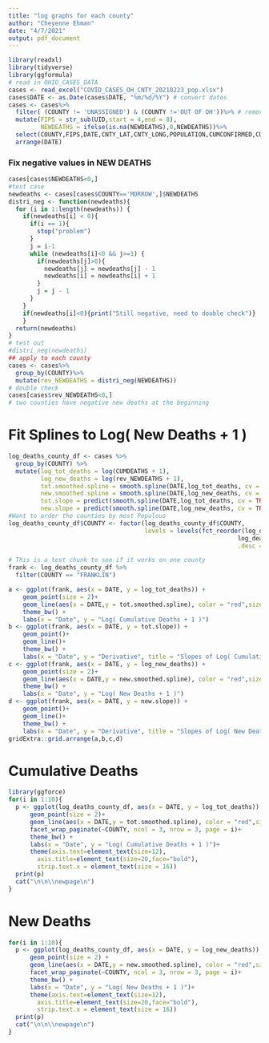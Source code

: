 ```yaml
---
title: "log graphs for each county"
author: "Cheyenne Ehman"
date: "4/7/2021"
output: pdf_document
---
```


```r
library(readxl)
library(tidyverse)
library(ggformula)
# read in OHIO_CASES_DATA
cases <- read_excel("COVID_CASES_OH_CNTY_20210223_pop.xlsx")
cases$DATE <- as.Date(cases$DATE, "%m/%d/%Y") # convert dates
cases <- cases%>%
  filter( (COUNTY != 'UNASSIGNED') & (COUNTY !='OUT OF OH'))%>% # remove UNASSIGNED and OUT OF OH data
  mutate(FIPS = str_sub(UID,start = 4,end = 8),
         NEWDEATHS = ifelse(is.na(NEWDEATHS),0,NEWDEATHS))%>%
  select(COUNTY,FIPS,DATE,CNTY_LAT,CNTY_LONG,POPULATION,CUMCONFIRMED,CUMDEATHS,NEWDEATHS,NEWCONFIRMED) %>%
  arrange(DATE)
```

### Fix negative values in NEW DEATHS

```r
cases[cases$NEWDEATHS<0,]
#test case
newdeaths <- cases[cases$COUNTY=='MORROW',]$NEWDEATHS
distri_neg <- function(newdeaths){
  for (i in 1:length(newdeaths)) {
    if(newdeaths[i] < 0){
      if(i == 1){
        stop("problem")
      }
      j = i-1
      while (newdeaths[i]<0 && j>=1) {
        if(newdeaths[j]>0){
          newdeaths[j] = newdeaths[j] - 1
          newdeaths[i] = newdeaths[i] + 1
        }
        j = j - 1
      }
    }
    if(newdeaths[i]<0){print("Still negative, need to double check")}
    }
  return(newdeaths)
}
# test out
#distri_neg(newdeaths)
## apply to each county
cases <- cases%>%
  group_by(COUNTY)%>%
  mutate(rev_NEWDEATHS = distri_neg(NEWDEATHS))
# double check
cases[cases$rev_NEWDEATHS<0,]
# two counties have negative new deaths at the beginning
```


# Fit Splines to Log( New Deaths + 1 )

```r
log_deaths_county_df <- cases %>%
  group_by(COUNTY) %>%
  mutate(log_tot_deaths = log(CUMDEATHS + 1),
         log_new_deaths = log(rev_NEWDEATHS + 1),
         tot.smoothed.spline = smooth.spline(DATE,log_tot_deaths, cv = TRUE)$y,
         new.smoothed.spline = smooth.spline(DATE,log_new_deaths, cv = TRUE)$y,
         tot.slope = predict(smooth.spline(DATE,log_tot_deaths, cv = TRUE),deriv = 1)$y,
         new.slope = predict(smooth.spline(DATE,log_new_deaths, cv = TRUE),deriv = 1)$y)
#Want to order the counties by most Populous
log_deaths_county_df$COUNTY <- factor(log_deaths_county_df$COUNTY,
                                      levels = levels(fct_reorder(log_deaths_county_df$COUNTY,
                                                                log_deaths_county_df$POPULATION,max,
                                                                .desc = TRUE)))
```

```r
# This is a test chunk to see if it works on one county
frank <- log_deaths_county_df %>%
  filter(COUNTY == "FRANKLIN") 

a <- ggplot(frank, aes(x = DATE, y = log_tot_deaths)) + 
    geom_point(size = 2)+ 
    geom_line(aes(x = DATE,y = tot.smoothed.spline), color = "red",size = 1)+ 
    theme_bw() + 
    labs(x = "Date", y = "Log( Cumulative Deaths + 1 )")
b <- ggplot(frank, aes(x = DATE, y = tot.slope)) + 
    geom_point()+ 
    geom_line()+ 
    theme_bw() + 
    labs(x = "Date", y = "Derivative", title = "Slopes of Log( Cumulative Deaths + 1 )")
c <- ggplot(frank, aes(x = DATE, y = log_new_deaths)) + 
    geom_point(size = 2)+ 
    geom_line(aes(x = DATE,y = new.smoothed.spline), color = "red",size = 1)+ 
    theme_bw() + 
    labs(x = "Date", y = "Log( New Deaths + 1 )")
d <- ggplot(frank, aes(x = DATE, y = new.slope)) + 
    geom_point()+ 
    geom_line()+ 
    theme_bw() + 
    labs(x = "Date", y = "Derivative", title = "Slopes of Log( New Deaths + 1 )")
gridExtra::grid.arrange(a,b,c,d)
```


# Cumulative Deaths

```r
library(ggforce)
for(i in 1:10){
  p <- ggplot(log_deaths_county_df, aes(x = DATE, y = log_tot_deaths)) + 
      geom_point(size = 2)+ 
      geom_line(aes(x = DATE,y = tot.smoothed.spline), color = "red",size = 1)+ 
      facet_wrap_paginate(~COUNTY, ncol = 3, nrow = 3, page = i)+ 
      theme_bw() + 
      labs(x = "Date", y = "Log( Cumulative Deaths + 1 )")+
      theme(axis.text=element_text(size=12),
        axis.title=element_text(size=20,face="bold"),
        strip.text.x = element_text(size = 16))
  print(p)
  cat("\n\n\\newpage\n")
}
```

# New Deaths

```r
for(i in 1:10){
  p <- ggplot(log_deaths_county_df, aes(x = DATE, y = log_new_deaths)) +
      geom_point(size = 2) + 
      geom_line(aes(x = DATE,y = new.smoothed.spline), color = "red",size = 1)+
      facet_wrap_paginate(~COUNTY, ncol = 3, nrow = 3, page = i)+
      theme_bw() +
      labs(x = "Date", y = "Log( New Deaths + 1 )")+
      theme(axis.text=element_text(size=12),
        axis.title=element_text(size=20,face="bold"),
        strip.text.x = element_text(size = 16))
  print(p)
  cat("\n\n\\newpage\n")
}
```
